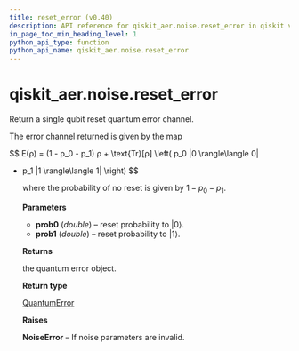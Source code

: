 ```yaml
---
title: reset_error (v0.40)
description: API reference for qiskit_aer.noise.reset_error in qiskit v0.40
in_page_toc_min_heading_level: 1
python_api_type: function
python_api_name: qiskit_aer.noise.reset_error
---
```


<span id="qiskit-aer-noise-reset-error" />

# qiskit\_aer.noise.reset\_error

<Function id="qiskit_aer.noise.reset_error" isDedicatedPage={true} github="https://github.com/qiskit/qiskit-aer/tree/stable/0.11/qiskit_aer/noise/errors/standard_errors.py" signature="reset_error(prob0, prob1=0)">
  Return a single qubit reset quantum error channel.

  The error channel returned is given by the map

$$
E(ρ) = (1 - p_0 - p_1) ρ + \text{Tr}[ρ] \left(
p_0 |0 \rangle\langle 0|
+ p_1 |1 \rangle\langle 1| \right)
$$

  where the probability of no reset is given by $1 - p_0 - p_1$.

  **Parameters**

  *   **prob0** (*double*) – reset probability to $|0\rangle$.
  *   **prob1** (*double*) – reset probability to $|1\rangle$.

  **Returns**

  the quantum error object.

  **Return type**

  [QuantumError](qiskit_aer.noise.QuantumError "qiskit_aer.noise.QuantumError")

  **Raises**

  **NoiseError** – If noise parameters are invalid.
</Function>

